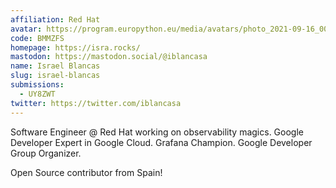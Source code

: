 ```yaml
---
affiliation: Red Hat
avatar: https://program.europython.eu/media/avatars/photo_2021-09-16_00-24-05_oyaFtl3_NlPNas4.jpg
code: BMMZFS
homepage: https://isra.rocks/
mastodon: https://mastodon.social/@iblancasa
name: Israel Blancas
slug: israel-blancas
submissions:
  - UY8ZWT
twitter: https://twitter.com/iblancasa
---
```


Software Engineer @ Red Hat working on observability magics. Google Developer
Expert in Google Cloud. Grafana Champion. Google Developer Group Organizer.

Open Source contributor from Spain!

